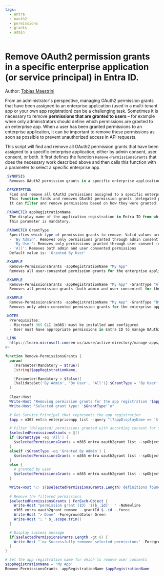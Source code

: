 ```yaml
---
tags:  
  - entra
  - oauth2
  - permissions
  - grants
  - admin
---
```



# Remove OAuth2 permission grants in a specific enterprise application (or service principal) in Entra ID.

Author: [Tobias Maestrini](https://github.com/tmaestrini)

From an administrator's perspective, managing OAuth2 permission grants that have been assigned to an enterprise application (used in a multi-tenant app or your own app registration) can be a challenging task.
Sometimes it is necessary to remove **permissions that are granted to users** – for example when only administrators should define which permissions are granted to an enterprise app.
When a user has been granted permissions to an enterprise application, it can be important to remove these permissions as soon as possible to prevent unauthorized access in API requests.

This script will find and remove all OAuth2 permission grants that have been assigned to a specific enterprise application; either by admin consent, user consent, or both.
It first defines the function `Remove-PermissionsGrants` that does the necessary work described above and then calls this function with a parameter to select a specific enterprise app.

<Tabs>
  <TabItem value="PowerShell">

  ```powershell
  .SYNOPSIS
    Removes OAuth2 permission grants in a specific enterprise application (or service principal) in Entra ID.

  .DESCRIPTION
    Find and remove all OAuth2 permissions assigned to a specific enterprise application by selecting one of the following removal options: **All permissions** / Permissions granted **by an administrator** / Permissions granted **to users**.
    This function finds and removes OAuth2 permission grants (delegated permissions) assigned to a specific enterprise application.
    It can filter and remove permissions based on how they were granted: either by admin consent, user consent, or both.

  .PARAMETER appRegistrationName
    The display name of the application registration in Entra ID from which to remove permission grants.
    This parameter is mandatory.

  .PARAMETER GrantType
    Specifies which type of permission grants to remove. Valid values are:
    - 'By Admin': Removes only permissions granted through admin consent (consentType = AllPrincipals)
    - 'By User': Removes only permissions granted through user consent (consentType != AllPrincipals)
    - 'All': Removes both admin and user consented permissions
    Default value is: 'Granted By User'

  .EXAMPLE
    Remove-PermissionsGrants -appRegistrationName "My App"
    Removes all user-consented permission grants for the enterprise application "My App"

  .EXAMPLE
    Remove-PermissionsGrants -appRegistrationName "My App" -GrantType "All"
    Removes all permission grants (both admin and user consented) for the enterprise application "My App"

  .EXAMPLE
    Remove-PermissionsGrants -appRegistrationName "My App" -GrantType "By Admin"
    Removes only admin-consented permission grants for the enterprise application "My App"

  .NOTES
    Prerequisites:
    - Microsoft 365 CLI (m365) must be installed and configured
    - User must have appropriate permissions in Entra ID to manage OAuth2 permission grants (e.g. Global Admin)

  .LINK
    https://learn.microsoft.com/en-us/azure/active-directory/manage-apps/manage-application-permissions
  #>

  function Remove-PermissionsGrants {
    param(
      [Parameter(Mandatory = $true)]
      [string]$appRegistrationName,

      [Parameter(Mandatory = $false)]
      [ValidateSet('By Admin', 'By User', 'All')] $GrantType = 'By User'
    )
    
    Clear-Host
    Write-Host "Removing permission grants for the app registration '$appRegistrationName'"
    Write-Host "Selected grant type: '$GrantType'`n"

    # Get Service Principal that represents the app registration
    $app = m365 entra enterpriseapp list --query "[?appDisplayName == '$($appRegistrationName)']" | ConvertFrom-Json

    # Filter (delegated) permissions granted with according consent for the given service principal
    $selectedPermissionsGrants = @()
    if ($GrantType -eq 'All') {
      $selectedPermissionsGrants = m365 entra oauth2grant list --spObjectId $app.id | ConvertFrom-Json
    }
    elseif ($GrantType -eq 'Granted By Admin') {
      $selectedPermissionsGrants = m365 entra oauth2grant list --spObjectId $app.id --query "[?consentType == 'AllPrincipals']" | ConvertFrom-Json
    }
    else {
      # granted by user
      $selectedPermissionsGrants = m365 entra oauth2grant list --spObjectId $app.id --query "[?consentType != 'AllPrincipals']" | ConvertFrom-Json
    }

    Write-Host "👉 $($selectedPermissionsGrants.Length) definitions found"
    
    # Remove the filtered permissions
    $selectedPermissionsGrants | ForEach-Object {
      Write-Host "permission grant (ID) '$($_.id)': " -NoNewline
      m365 entra oauth2grant remove --grantId $_.id --force
      Write-Host "✔ Done" -ForegroundColor Green
      Write-Host "⎿ " $_.scope.trim()
    }

    # Display success message
    if($selectedPermissionsGrants.Length -gt 0) {
      Write-Host "`n✔️ Successfully removed selected permissions" -ForegroundColor Green
    }
  }

  # Set the app registration name for which to remove user consents
  $appRegistrationName = 'My App'
  Remove-PermissionsGrants -appRegistrationName $appRegistrationName
  ```

  </TabItem>
</Tabs>

